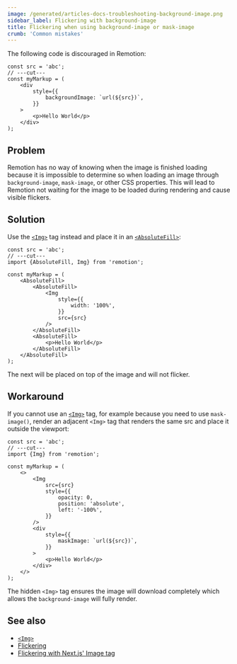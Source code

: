 ```yaml
---
image: /generated/articles-docs-troubleshooting-background-image.png
sidebar_label: Flickering with background-image
title: Flickering when using background-image or mask-image
crumb: 'Common mistakes'
---
```


The following code is discouraged in Remotion:

```tsx twoslash title="❌ Don't do this"
const src = 'abc';
// ---cut---
const myMarkup = (
	<div
		style={{
			backgroundImage: `url(${src})`,
		}}
	>
		<p>Hello World</p>
	</div>
);
```

## Problem

Remotion has no way of knowing when the image is finished loading because it is impossible to determine so when loading an image through `background-image`, `mask-image`, or other CSS properties. This will lead to Remotion not waiting for the image to be loaded during rendering and cause visible flickers.

## Solution

Use the [`<Img>`](/docs/img) tag instead and place it in an [`<AbsoluteFill>`](/docs/absolute-fill):

```tsx twoslash title="✅ Do this"
const src = 'abc';
// ---cut---
import {AbsoluteFill, Img} from 'remotion';

const myMarkup = (
	<AbsoluteFill>
		<AbsoluteFill>
			<Img
				style={{
					width: '100%',
				}}
				src={src}
			/>
		</AbsoluteFill>
		<AbsoluteFill>
			<p>Hello World</p>
		</AbsoluteFill>
	</AbsoluteFill>
);
```

The next will be placed on top of the image and will not flicker.

## Workaround

If you cannot use an [`<Img>`](/docs/img) tag, for example because you need to use `mask-image()`, render an adjacent `<Img>` tag that renders the same src and place it outside the viewport:

```tsx twoslash title="✅ Do this"
const src = 'abc';
// ---cut---
import {Img} from 'remotion';

const myMarkup = (
	<>
		<Img
			src={src}
			style={{
				opacity: 0,
				position: 'absolute',
				left: '-100%',
			}}
		/>
		<div
			style={{
				maskImage: `url(${src})`,
			}}
		>
			<p>Hello World</p>
		</div>
	</>
);
```

The hidden `<Img>` tag ensures the image will download completely which allows the `background-image` will fully render.

## See also

- [`<Img>`](/docs/img)
- [Flickering](/docs/flickering)
- [Flickering with Next.js' Image tag](/docs/troubleshooting/nextjs-image)
